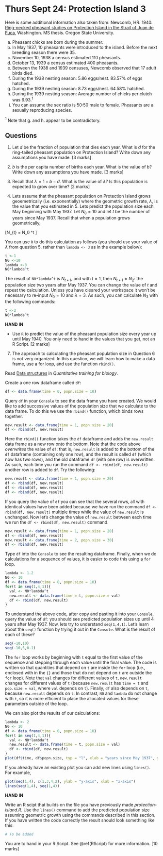 # Thurs Sept 24: Protection Island 3

Here is some additional information also taken from:
Newcomb, HR. 1940. [Ring-necked pheasant studies on Protection Island in the Strait of Juan de Fuca](https://ir.library.oregonstate.edu/concern/graduate_thesis_or_dissertations/js956j801?locale=en), Washington. MS thesis. Oregon State University.

a.	Pheasant chicks are born during the summer.
b.	In May 1937, 10 pheasants were introduced to the island. Before the next breeding season there were 35.
c.	November 10, 1938 a census estimated 110 pheasants.
d.	October 13, 1939 a census estimated 400 pheasants.
e.	Between the 1938 and 1939 censuses, Newcomb observed that 17 adult birds died.
f.	During the 1938 nesting season: 5.86 eggs/nest. 83.57% of eggs hatched.
g.	During the 1939 nesting season: 8.73 eggs/nest. 64.58% hatched.
h.	During the 1939 nesting season: Average number of chicks per clutch was 6.93.$^1$ 
i.	You can assume the sex ratio is 50:50 male to female. Pheasants are a sexually reproducing species.

$^1$ Note that g. and h. appear to be contradictory.

## Questions

1.	Let $d$ be the fraction of population that dies each year. What is $d$ for the ring-tailed pheasant population on Protection Island? Write down any assumptions you have made. [3 marks]

4.	$b$ is the per capita number of births each year. What is the value of $b$? Write down any assumptions you have made. [3 marks]

5.	Recall that $\lambda = 1 + b-d$. What is the value of $\lambda$? Is this population is expected to grow over time? [2 marks]

6.	Lets assume that the pheasant population on Protection Island grows geoemetrically (i.e. exponentially) where the geometric growth rate, $\lambda$, is the value that you estimated in 5. Lets predict the population size each May beginning with May 1937. Let $N_0 = 10$ and let $t$ be the number of years since May 1937. Recall that when a population grows geometrically,

\[N_{t} = N_0 \lambda^t \]

You can use `R` to do this calculation as follows (you should use your value of $\lambda$ from question 5, rather than `lambda <- 3` as in the example below):

```r
t <-1
N0 <-10
lambda <-3
N0*lambda^t
```

The result of `N0*lambda^t` is $N_{t+1}$, and with $t=1$, then $N_{t+1}=N_2$: the population size two years after May 1937. You can change the value of $t$ and repeat the calculation. Unless you have cleared your workspace it won't be necessary to re-input $N_0 = 10$ and $\lambda = 3$. As such, you can calculate $N_3$ with the following commands:

```r
t <-2
N0*lambda^t
```

<strong> HAND IN </strong>

- Use `R` to predict the value of the pheasant population size every year up until May 1940. You only need to hand in the values that you get, not an R Script. [2 marks]

7. The approach to calculating the pheasant population size in Question 6 is not very organized. In this question, we will learn how to make a data frame, use a for loop, and use the function `rbind()`.


Read [Data structures]( https://ahurford.github.io/quantitative-training-guide/rintro.html#data-structures) in _Quantitative training for biology_.

Create a one row dataframe called `df`:

```r
df <- data.frame(time = 0, popn.size = 10)
```

Query `df` in your `Console` to see the data frame you have created. We would like to add successive values of the population size that we calculate to the data frame. To do this we use the `rbind()` function, which binds rows together.

```r
new.result <- data.frame(time = 1, popn.size = 20)
df <- rbind(df, new.result)
```

Here the `rbind()` function takes the `df` dataframe and adds the `new.result` data frame as a new row onto the bottom. Note that the code above _overwrites_ the value of `df`: that is, `new.result` is added to the bottom of the `df` dataframe (containing only one row), and the result is called `df` (which now has two rows), and the old dataframe `df` (with one row) is overwritten. As such, each time you run the command `df <- rbind(df, new.result)` another row is added to `df`. Try the following:

```r
new.result <- data.frame(time = 1, popn.size = 20)
df <- rbind(df, new.result)
df <- rbind(df, new.result)
df <- rbind(df, new.result)
```

If you query the value of `df` you can see that the several rows, all with identical values have been added because we have run the command `df <- rbind(df, new.result)` multiple times while the value of `new.result` is unchanged. Now let's change the value of `new.result` between each time we run the `df <- rbind(df, new.result)` command.

```r
new.result <- data.frame(time = 1, popn.size = 20)
df <- rbind(df, new.result)
new.result <- data.frame(time = 2, popn.size = 30)
df <- rbind(df, new.result)
```

Type `df` into the `Console` to see the resulting dataframe. Finally, when we do calculations for a sequence of values, it is easier to code this using a `for` loop.

```r
lambda <- 1.2
N0 <- 10
df <- data.frame(time = 0, popn.size = 10)
for(t in seq(1,4,1)){
  val <- N0*lambda^t
  new.result <- data.frame(time = t, popn.size = val)
  df <- rbind(df, new.result)
}
```

To understand the above code, after copy and pasting it into your `Console`, query the value of `df`: you should see predicted population sizes up until 4 years after May 1937. Now, lets try to understand `seq(1,4,1)`. Let's learn about the `seq()` function by trying it out in the `Console`. What is the result of each of these?

```r
seq(-10,10)
seq(-10,5,0.1)
```

The `for` loop works by beginning with `t` equal to the first value of the sequence and stepping through each value until the final value. The code is written so that quantities that depend on `t` are inside the `for` loop (i.e., enclosed with in the `{}` and those that do not depend on `t` are outside the `for` loop). Note that `val` changes for different values of `t`, `new.result` changes for different values of `t` (because `new.result` has `time = t` and `pop.size = val`, where `val` depends on `t`). Finally, `df` also depends on `t`, because `new.result` depends on `t`. In contrast, `N0` and `lambda` do not change with `t`, so it is more efficient to place the allocated values for these parameters outside of the loop.

We can also plot the results of our calculations:

```r
lambda <- 2
N0 <- 10
df <- data.frame(time = 0, popn.size = 10)
for(t in seq(1,4,1)){
  val <- N0*lambda^t
  new.result <- data.frame(time = t, popn.size = val)
  df <- rbind(df, new.result)
}
plot(df$time, df$popn.size, typ = "l", xlab = "years since May 1937", ylab = "Population size")
```

If you already have an existing plot you can add new lines using `lines()`. For example,


```r
plot(seq(1,4), c(1,3,4,2), ylab = "y-axis", xlab = "x-axis")
lines(seq(1,4), seq(1,4))
```

<strong> HAND IN </strong>

Write an R scipt that builds on the file you have previously made _protection-island.R_. Use the `lines()` command to add the predicted population size assuming geometric growth using the commands described in this section. If you have written the code correctly the result should look something like this:

```r
# To be added
```
You are to hand in your R Script.  See \@ref(RScript) for more information. [10 marks]

